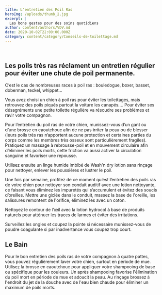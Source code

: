 ```yaml
---
title: L'entretien des Poil Ras
heroImg: /uploads/thumb_2.jpg
excerpt: |
  Les bons gestes pour des soins quotidiens
author: content/authors/VDV.md
date: 2020-10-02T22:00:00.000Z
category: content/category/Conseils-de-toilettage.md
---
```


 

## Les poils très ras réclament un entretien régulier pour éviter une chute de poil permanente.




C’est le cas de nombreuses races à poil ras : bouledogue, boxer, basset, doberman, teckel, whippet...

Vous avez choisi un chien à poil ras pour éviter les toilettages, mais retrouvez des poils piqués partout la voiture les canapés…. Pour éviter ses désagréments une petite toilette régulière va résoudre ses problèmes et ravir votre compagnon.

Pour l’entretien du poil ras de votre chien, munissez-vous d’un gant ou d’une brosse en caoutchouc afin de ne pas irriter la peau ou de blesser (leurs poils très ras n’apportent aucune protection et certaines parties du corps comme les membres très osseux sont particulièrement fragiles). Pratiquez un massage à rebrousse-poil et en mouvement circulaire afin d’éliminer les poils morts, cette friction va aussi activer la circulation sanguine et favoriser une repousse.

Utilisez ensuite un linge humide imbibé de Wash'n dry lotion sans rinçage pour nettoyer, enlever les poussières et lustrer le poil.

Une fois par semaine, profitez de ce moment qu’est l’entretien des poils ras de votre chien pour nettoyer son conduit auditif avec une lotion nettoyante, ce faisant vous éliminez les impuretés qui s’accumulent et évitez des soucis d’oreilles. Mettre une giclée dans le conduit, massez la base de l'oreille, les salissures remontent de l'orifice, éliminez les avec un coton.

Nettoyez le contour de l’œil avec la lotion hydrocol à base de produits naturels pour atténuer les traces de larmes et éviter des irritations.

Surveillez les ongles et coupez la pointe si nécessaire munissez-vous de poudre coagulante si par inadvertance vous coupez trop court.  







## Le Bain







Pour le bon entretien des poils ras de votre compagnon à quatre pattes, vous pouvez régulièrement laver votre chien, surtout en période de mue. Utilisez la brosse en caoutchouc pour appliquer votre shampooing de base ou spécifique pour les couleurs. Un après shampooing favorise l'élimination du poil mort en période de mue et adoucit la peau. Au rinçage brossez à l'endroit du jet de la douche avec de l'eau bien chaude pour éliminer un maximum de poils morts.


 



